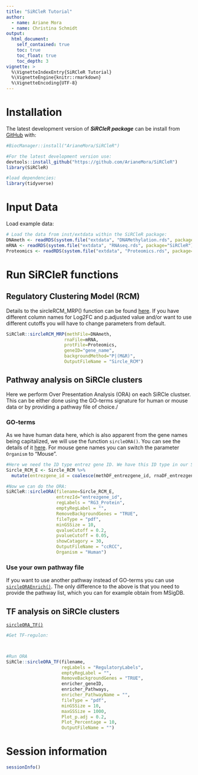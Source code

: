 ```yaml
---
title: "SiRCleR Tutorial"
author:
  - name: Ariane Mora
  - name: Christina Schmidt
output: 
  html_document:
    self_contained: true
    toc: true
    toc_float: true
    toc_depth: 3
vignette: >
  %\VignetteIndexEntry{SiRCleR Tutorial}
  %\VignetteEngine{knitr::rmarkdown}
  %\VignetteEncoding{UTF-8}
---
```



# Installation
The latest development version of ***SiRCleR package*** can be install from [GitHub](https://github.com/ArianeMora/SiRCleR) with:
```r
#BiocManager::install("ArianeMora/SiRCleR")

#For the latest development version use:
devtools::install_github("https://github.com/ArianeMora/SiRCleR")
library(SiRCleR)

#load dependencies:
library(tidyverse)
```

# Input Data
Load example data:
```r
# Load the data from inst/extdata within the SiRCleR package:
DNAmeth <- readRDS(system.file("extdata", "DNAMethylation.rds", package="SiRCleR"))
mRNA <- readRDS(system.file("extdata", "RNAseq.rds", package="SiRCleR"))
Proteomics <- readRDS(system.file("extdata", "Proteomics.rds", package="SiRCleR"))
```

# Run SiRCleR functions
## Regulatory Clustering Model (RCM)
Details to the sircleRCM_MRP() function can be found [here](). If you have different column names for Log2FC and p.adjusted value and/or want to use different cutoffs you will have to change parameters from default.
```r
SiRCleR::sircleRCM_MRP(methFile=DNAmeth,
                      rnaFile=mRNA,
                      protFile=Proteomics,
                      geneID="gene_name",
                      backgroundMethod="P|(M&R)",
                      OutputFileName = "Sircle_RCM")
```

## Pathway analysis on SiRCle clusters
Here we perform Over Presentation Analysis (ORA) on each SiRCle clustser. This can be either done using the GO-terms signature for human or mouse data or by providing a pathway file of choice./

### GO-terms
As we have human data here, which is also apparent from the gene names being capitalized, we will use the function `sircleORA()`. You can see the details of it [here](). For mouse gene names you can switch the parameter `Organism` to "Mouse".
```r
#Here we need the ID type entrez gene ID. We have this ID type in our Sircle_RCM DF, but in different column since we have not used this ID type for the merge (we used gene_name). Hnece we will summarise them here:
Sircle_RCM_E <- Sircle_RCM %>%
  mutate(entrezgene_id = coalesce(methDF_entrezgene_id, rnaDF_entrezgene_id, proteinDF_entrezgene_id))# Use coalesce to merge the columns while keeping non-NA value

#Now we can do the ORA:
SiRCleR::sircleORA(filename=Sircle_RCM_E,
                   entrezId="entrezgene_id",
                   regLabels = "RG3_Protein",
                   emptyRegLabel = "",
                   RemoveBackgroundGenes = "TRUE",
                   fileType = "pdf",
                   minGSSize = 10,
                   qvalueCutoff = 0.2,
                   pvalueCutoff = 0.05,
                   showCatagory = 30,
                   OutputFileName = "ccRCC",
                   Organism = "Human")

```

### Use your own pathway file
If you want to use another pathway instead of GO-terms you can use [`sircleORAEnrich()`](). The only difference to the above is that you need to provide the pathway list, which you can for example obtain from MSigDB.

## TF analysis on SiRCle clusters
[`sircleORA_TF()`]()

```r
#Get TF-regulon:



#Run ORA
SiRCle::sircleORA_TF(filename,
                     regLabels = "RegulatoryLabels",
                     emptyRegLabel = "",
                     RemoveBackgroundGenes = "TRUE",
                     enricher_geneID,
                     enricher_Pathways,
                     enricher_PathwayName = "",
                     fileType = "pdf",
                     minGSSize = 10,
                     maxGSSize = 1000,
                     Plot_p.adj = 0.2,
                     Plot_Percentage = 10,
                     OutputFileName = "")
```


# Session information
```r
sessionInfo()
```

